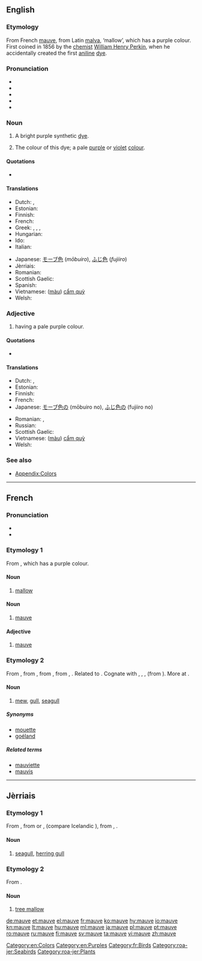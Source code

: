 ==English==
{{was wotd|2006|May|3}}
{{wikipedia}}

===Etymology===
From French [[mauve#French|mauve]], from Latin [[malva]], ‘mallow’, which has a purple colour. First coined in 1856 by the [[chemist]] [[w:William Henry Perkin|William Henry Perkin]], when he accidentally created the first [[aniline]] [[dye]].

===Pronunciation===
* {{IPA|/mɔv/|/moʊv/|/məʊv/}}
* {{audio|en-us-mauve.ogg|Audio (US)|lang=en}}
* {{audio|en-us-mauve2.ogg|Audio (US) (alternate)|lang=en}}
* {{audio|En-uk-mauve.ogg|Audio (UK)|lang=en}}
* {{rhymes|əʊv}}

===Noun===
{{en-noun}}

# {{context|historical|lang=en}} A bright purple synthetic [[dye]].
# The colour of this dye; a pale [[purple]] or [[violet]] [[color|colour]].
#: {{color panel|E0B0FF}}

====Quotations====
* {{seeCites}}

====Translations====
{{trans-top|dye}}
{{trans-mid}}
{{trans-bottom}}

{{trans-top|colour}}
* Dutch: {{t|nl|mauve|n}}, {{t+|nl|paars|n}}
* Estonian: {{t|et|kahvatulilla}}
* Finnish: {{t|fi|malvanväri}}
* French: {{t+|fr|mauve|m}}
* Greek: {{t|el|μωβ|tr=mov}}, {{t+|el|ιώδες|tr=iódhes}}, {{t|el|μαβί|tr=maví}}, {{t+|el|πορφυρό|tr=porfiró}}
* Hungarian: {{t+|hu|mályva}}
* Ido: {{t+|io|malva}}
* Italian: {{t+|it|malva}}
{{trans-mid}}
* Japanese: [[モーブ色]] (''mōbuiro''), [[ふじ色]] (''fujiiro'')
* Jèrriais: {{t|roa-jer|lîlas}}
* Romanian: {{t+|ro|mov|n}}
* Scottish Gaelic: {{t|gd|liath-phurpur|m}}
* Spanish: {{t+|es|malva}}
* Vietnamese: ([[màu]]) [[cẩm quỳ]]
* Welsh: {{t|cy|porffor gwelw|m}}
{{trans-bottom}}

===Adjective===
{{en-adj}}

# having a pale purple colour.

====Quotations====
* {{seeCites}}

====Translations====
{{trans-top|colour}}
* Dutch: {{t|nl|mauve}}, {{t+|nl|paars}}
* Estonian: {{t|et|kahvatulilla}}
* Finnish: {{t|fi|malvanvärinen}}
* French: {{t+|fr|mauve}}
* Japanese: [[モーブ色]]の (mōbuiro no), [[ふじ色]]の (fujiiro no)
{{trans-mid}}
* Romanian: {{t+|ro|mov}}, {{t+|ro|liliachiu}}
* Russian: {{t|ru|розовато-лиловый}}
* Scottish Gaelic: {{t|gd|liath-phurpur}}
* Vietnamese: ([[màu]]) [[cẩm quỳ]]
* Welsh: {{t|cy|porffor gwelw}}
{{trans-bottom}}

===See also===
* [[Appendix:Colors]]

[[Category:en:Colors]]
[[Category:en:Purples]]

----

==French==

===Pronunciation===
* {{audio|Fr-mauve.ogg|audio|lang=fr}}
* {{IPA|/mov/|lang=fr}}

===Etymology 1===
From {{etyl|la|fr}} {{term|malva||mallow|lang=la}}, which has a purple colour.

====Noun====
{{fr-noun|f}}

# [[mallow]]

====Noun====
{{fr-noun|m}}

# [[mauve#English|mauve]]

====Adjective====
{{fr-adj|mf}}

# [[mauve#English|mauve]]

===Etymology 2===
From {{etyl|frm|fr}}, from {{etyl|fro|fr}} {{term|mave||mew|lang=fro}}, from {{etyl|ang|fr}} {{m|ang|mǣw||mew, seagull}}, from {{etyl|gem-pro|fr}} {{m|gem-pro|*maihwaz}}, {{m|gem-pro|*maiwaz||seagull}}. Related to {{term|mouette|lang=fr}}. Cognate with {{etyl|de|-}} {{term|Möwe||seagull|lang=de}}, {{etyl|da|-}} {{term|måge||seagull|lang=da}}, {{etyl|is|-}} {{term|mávur||seagull|lang=is}}, {{etyl|pl|-}} {{term|mewa||seagull|lang=pl}} (from {{etyl|gem|-}}). More at {{l|en|mew}}.

====Noun====
{{fr-noun|f}}

# [[mew]], [[gull]], [[seagull]]

=====Synonyms=====
* [[mouette]]
* [[goéland]]

=====Related terms=====
* [[mauviette]]
* [[mauvis]]

[[Category:fr:Birds]]

----

==Jèrriais==

===Etymology 1===
From {{etyl|fro|roa-jer}} {{term|mave||mew|lang=fro}}, from {{etyl|ang|roa-jer}} {{m|ang|mǣw||mew, seagull}} or {{etyl|non|roa-jer}} {{term|már|lang=non}}, {{term|mávar|lang=non}} (compare Icelandic {{term|mávur|lang=is}}), from {{etyl|gem-pro|roa-jer}} {{m|gem-pro|*maihwaz}}, {{m|gem-pro|*maiwaz||seagull}}.

====Noun====
{{roa-jer-noun|f}}

# [[seagull]], [[herring gull]]

[[Category:roa-jer:Seabirds]]

===Etymology 2===
From {{etyl|la|roa-jer}} {{term|malva|lang=la}}.

====Noun====
{{roa-jer-noun|f}}

# [[tree mallow]] {{qualifier|Lavatera arborea}}

[[Category:roa-jer:Plants]]

[[de:mauve]]
[[et:mauve]]
[[el:mauve]]
[[fr:mauve]]
[[ko:mauve]]
[[hy:mauve]]
[[io:mauve]]
[[kn:mauve]]
[[lt:mauve]]
[[hu:mauve]]
[[ml:mauve]]
[[ja:mauve]]
[[pl:mauve]]
[[pt:mauve]]
[[ro:mauve]]
[[ru:mauve]]
[[fi:mauve]]
[[sv:mauve]]
[[ta:mauve]]
[[vi:mauve]]
[[zh:mauve]]